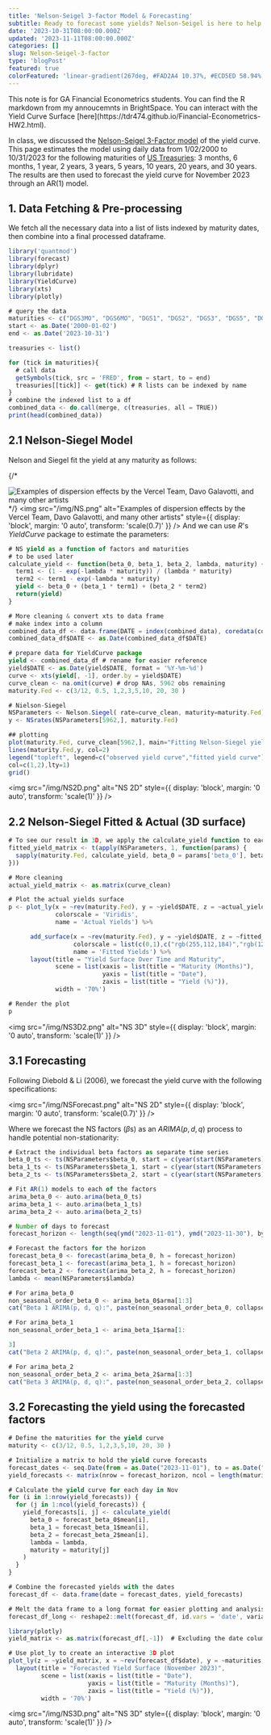 ```yaml
---
title: 'Nelson-Seigel 3-factor Model & Forecasting'
subtitle: Ready to forecast some yields? Nelson-Seigel is here to help! No stochastic calculus required.
date: '2023-10-31T08:00:00.000Z'
updated: '2023-11-11T08:00:00.000Z'
categories: []
slug: Nelson-Seigel-3-factor
type: 'blogPost'
featured: true
colorFeatured: 'linear-gradient(267deg, #FAD2A4 10.37%, #ECD5ED 58.94%, #92A6E9 98.35%);'
---
```


<Callout label="Before you start" variant="info">
  This note is for GA Financial Econometrics students. You can find the R
  markdown from my annoucemnts in BrightSpace. You can interact with the Yield
  Curve Surface
  [here](https://tdr474.github.io/Financial-Econometrics-HW2.html).
</Callout>

In class, we discussed the [Nelson-Seigel 3-Factor model](http://www.ssc.upenn.edu/~fdiebold/papers/paper60/djl.pdf) of the yield curve. This page estimates the model using daily data from 1/02/2000
to 10/31/2023 for the following maturities of [US Treasuries](https://fred.stlouisfed.org/): 3 months, 6 months, 1 year, 2 years, 3 years, 5 years, 10 years, 20 years, and 30 years. The results are then used to forecast the yield curve for November 2023 through an AR(1) model.

## 1. Data Fetching & Pre-processing

We fetch all the necessary data into a list of lists indexed by maturity dates, then combine into a final processed dataframe.

```javascript
library('quantmod')
library(forecast)
library(dplyr)
library(lubridate)
library(YieldCurve)
library(xts)
library(plotly)

# query the data
maturities <- c("DGS3MO", "DGS6MO", "DGS1", "DGS2", "DGS3", "DGS5", "DGS10", "DGS20", "DGS30")
start <- as.Date('2000-01-02')
end <- as.Date('2023-10-31')

treasuries <- list()

for (tick in maturities){
  # call data
  getSymbols(tick, src = 'FRED', from = start, to = end)
  treasuries[[tick]] <- get(tick) # R lists can be indexed by name
}
# combine the indexed list to a df
combined_data <- do.call(merge, c(treasuries, all = TRUE))
print(head(combined_data))
```

## 2.1 Nelson-Siegel Model

Nelson and Siegel fit the yield at any maturity as follows:

{/\*

<Image
  border={false}
  src="https://asset.cloudinary.com/dojea9dtp/cc2880d2e80de2c58d0833af38132903"
  alt="Examples of dispersion effects by the Vercel Team, Davo Galavotti, and many other artists"
  width={700}
  height={447}
/> */}
<img
  src="/img/NS.png"
  alt="Examples of dispersion effects by the Vercel Team, Davo Galavotti, and many other artists"
  style={{ display: 'block', margin: '0 auto', transform: 'scale(0.7)' }}
/>
And we can use $R$'s $YieldCurve$ package to estimate the parameters:

```js title = hi
# NS yield as a function of factors and maturities
# to be used later
calculate_yield <- function(beta_0, beta_1, beta_2, lambda, maturity) {
  term1 <- (1 - exp(-lambda * maturity)) / (lambda * maturity)
  term2 <- term1 - exp(-lambda * maturity)
  yield <- beta_0 + (beta_1 * term1) + (beta_2 * term2)
  return(yield)
}

# More cleaning & convert xts to data frame
# make index into a column
combined_data_df <- data.frame(DATE = index(combined_data), coredata(combined_data))
combined_data_df$DATE <- as.Date(combined_data_df$DATE)

# prepare data for YieldCurve package
yield <- combined_data_df # rename for easier reference
yield$DATE <- as.Date(yield$DATE, format = '%Y-%m-%d')
curve <- xts(yield[, -1], order.by = yield$DATE)
curve_clean <- na.omit(curve) # drop NAs, 5962 obs remaining
maturity.Fed <- c(3/12, 0.5, 1,2,3,5,10, 20, 30 )

# Nielson-Siegel
NSParameters <- Nelson.Siegel( rate=curve_clean, maturity=maturity.Fed)
y <- NSrates(NSParameters[5962,], maturity.Fed)

## plotting
plot(maturity.Fed, curve_clean[5962,], main="Fitting Nelson-Siegel yield curve (23/10/31)", xlab=c("Maturity (months)"), ylab=c('Market Yield'), type="o")
lines(maturity.Fed,y, col=2)
legend("topleft", legend=c("observed yield curve","fitted yield curve"),
col=c(1,2),lty=1)
grid()
```

<img
  src="/img/NS2D.png"
  alt="NS 2D"
  style={{ display: 'block', margin: '0 auto', transform: 'scale(1)' }}
/>

## 2.2 Nelson-Siegel Fitted & Actual (3D surface)

```javascript
# To see our result in 3D, we apply the calculate_yield function to each row in NSParameters
fitted_yield_matrix <- t(apply(NSParameters, 1, function(params) {
  sapply(maturity.Fed, calculate_yield, beta_0 = params['beta_0'], beta_1 = params['beta_1'], beta_2 = params['beta_2'], lambda = params['lambda'])
}))

# More cleaning
actual_yield_matrix <- as.matrix(curve_clean)

# Plot the actual yields surface
p <- plot_ly(x = ~rev(maturity.Fed), y = ~yield$DATE, z = ~actual_yield_matrix, type = 'surface',
             colorscale = 'Viridis',
             name = 'Actual Yields') %>%

      add_surface(x = ~rev(maturity.Fed), y = ~yield$DATE, z = ~fitted_yield_matrix,
                  colorscale = list(c(0,1),c("rgb(255,112,184)","rgb(128,0,64)")),
                  name = 'Fitted Yields') %>%
      layout(title = "Yield Surface Over Time and Maturity",
             scene = list(xaxis = list(title = "Maturity (Months)"),
                          yaxis = list(title = "Date"),
                          zaxis = list(title = "Yield (%)")),
             width = '70%')

# Render the plot
p
```

<img
  src="/img/NS3D2.png"
  alt="NS 3D"
  style={{ display: 'block', margin: '0 auto', transform: 'scale(1)' }}
/>

## 3.1 Forecasting

Following Diebold & Li (2006), we forecast the yield curve with the following specifications:

<img
  src="/img/NSForecast.png"
  alt="NS 2D"
  style={{ display: 'block', margin: '0 auto', transform: 'scale(0.7)' }}
/>

Where we forecast the NS factors ($\beta$s) as an $ARIMA(p, d, q)$ process to handle potential non-stationarity:

```javascript
# Extract the individual beta factors as separate time series
beta_0_ts <- ts(NSParameters$beta_0, start = c(year(start(NSParameters)), month(start(NSParameters))), frequency = 12)
beta_1_ts <- ts(NSParameters$beta_1, start = c(year(start(NSParameters)), month(start(NSParameters))), frequency = 12)
beta_2_ts <- ts(NSParameters$beta_2, start = c(year(start(NSParameters)), month(start(NSParameters))), frequency = 12)

# Fit AR(1) models to each of the factors
arima_beta_0 <- auto.arima(beta_0_ts)
arima_beta_1 <- auto.arima(beta_1_ts)
arima_beta_2 <- auto.arima(beta_2_ts)

# Number of days to forecast
forecast_horizon <- length(seq(ymd("2023-11-01"), ymd("2023-11-30"), by = "days"))

# Forecast the factors for the horizon
forecast_beta_0 <- forecast(arima_beta_0, h = forecast_horizon)
forecast_beta_1 <- forecast(arima_beta_1, h = forecast_horizon)
forecast_beta_2 <- forecast(arima_beta_2, h = forecast_horizon)
lambda <- mean(NSParameters$lambda)

# For arima_beta_0
non_seasonal_order_beta_0 <- arima_beta_0$arma[1:3]
cat("Beta 1 ARIMA(p, d, q):", paste(non_seasonal_order_beta_0, collapse = ", "), "\n")

# For arima_beta_1
non_seasonal_order_beta_1 <- arima_beta_1$arma[1:

3]
cat("Beta 2 ARIMA(p, d, q):", paste(non_seasonal_order_beta_1, collapse = ", "), "\n")

# For arima_beta_2
non_seasonal_order_beta_2 <- arima_beta_2$arma[1:3]
cat("Beta 3 ARIMA(p, d, q):", paste(non_seasonal_order_beta_2, collapse = ", "), "\n")
```

## 3.2 Forecasting the yield using the forecasted factors

```javascript
# Define the maturities for the yield curve
maturity <- c(3/12, 0.5, 1,2,3,5,10, 20, 30 )

# Initialize a matrix to hold the yield curve forecasts
forecast_dates <- seq.Date(from = as.Date("2023-11-01"), to = as.Date("2023-11-30"), by = "day")
yield_forecasts <- matrix(nrow = forecast_horizon, ncol = length(maturity))

# Calculate the yield curve for each day in Nov
for (i in 1:nrow(yield_forecasts)) {
  for (j in 1:ncol(yield_forecasts)) {
    yield_forecasts[i, j] <- calculate_yield(
      beta_0 = forecast_beta_0$mean[i],
      beta_1 = forecast_beta_1$mean[i],
      beta_2 = forecast_beta_2$mean[i],
      lambda = lambda,
      maturity = maturity[j]
    )
  }
}

# Combine the forecasted yields with the dates
forecast_df <- data.frame(date = forecast_dates, yield_forecasts)

# Melt the data frame to a long format for easier plotting and analysis
forecast_df_long <- reshape2::melt(forecast_df, id.vars = 'date', variable.name = 'maturity', value.name = 'yield')
```

```javascript
library(plotly)
yield_matrix <- as.matrix(forecast_df[,-1])  # Excluding the date column

# Use plot_ly to create an interactive 3D plot
plot_ly(z = ~yield_matrix, x = ~rev(forecast_df$date), y = ~maturities, type = "surface") %>%
  layout(title = "Forecasted Yield Surface (November 2023)",
         scene = list(xaxis = list(title = "Date"),
                      yaxis = list(title = "Maturity (Months)"),
                      zaxis = list(title = "Yield (%)")),
         width = '70%')
```

<img
  src="/img/NS3D.png"
  alt="NS 3D"
  style={{ display: 'block', margin: '0 auto', transform: 'scale(1)' }}
/>
